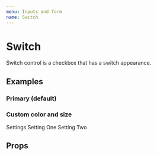 ```yaml
---
menu: Inputs and form
name: Switch
---
```



# Switch

Switch control is a checkbox that has a switch appearance.

## Examples

### Primary (default)

<Playground>
  <Switch defaultChecked />
</Playground>

### Custom color and size

<Playground>
  <List element="form">
    <ListTitle>Settings</ListTitle>
    <ListButton element="label" fitAll>
      <Addon main>Setting One</Addon>
      <Addon>
        <Switch color="success" size="3em" />
      </Addon>
    </ListButton>
    <ListButton element="label" fitAll>
      <Addon main>Setting Two</Addon>
      <Addon>
        <Switch color="warning" size="16px" />
      </Addon>
    </ListButton>
  </List>
</Playground>

## Props

<Props of={Switch} />
